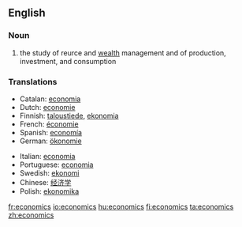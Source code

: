 ==English==
{{wikipedia}}

===Noun===
{{en-noun|-}}

# {{cattag|Social sciences}} the study of reurce and [[wealth]] management and of production, investment, and consumption

===Translations===
{{top}}
*Catalan: [[economia]] {{f}}
*Dutch: [[economie]]
*Finnish: [[taloustiede]], [[ekonomia]]
*French: [[économie]]
*Spanish: [[economía]]
*German: [[ökonomie]] {{f}}
{{mid}}
*Italian: [[economia]] {{f}}
*Portuguese: [[economia]]
*Swedish: [[ekonomi]]
*Chinese: [[经济学]]
*Polish: [[ekonomika]]
{{bottom}}

[[fr:economics]]
[[io:economics]]
[[hu:economics]]
[[fi:economics]]
[[ta:economics]]
[[zh:economics]]
